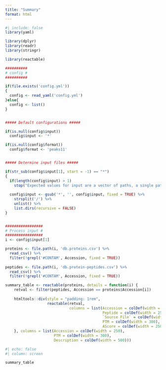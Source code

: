 ```yaml
---
title: "Summary"
format: html
---
```


```r
#| include: false
library(yaml)

library(dplyr)
library(readr)
library(stringr)

library(reactable)

##########
# config #
##########

if(file.exists('config.yml'))
{
  config <- read_yaml('config.yml')
}else{
  config <- list()
}


##### Default configurations #####

if(is.null(config$input))
  config$input <- '*'

if(is.null(config$format))
  config$format <- 'peaks11'


##### Determine input files #####

if(str_sub(config$input[1], start = -1) == "*")
{
  if(length(config$input) > 1)
    stop("Expected values for input are a vector of paths, a single path, or a single path with a wild card at the end of the path, '*'.")
  
  config$input <- gsub('*', '', config$input, fixed = TRUE) %>%
    strsplit('/') %>%
    unlist() %>%
    list.dirs(recursive = FALSE)
}


#################
# Process input #
#################
i <- config$input[1]

proteins <- file.path(i, 'db.proteins.csv') %>%
  read_csv() %>%
  filter(!grepl('#CONTAM', Accession, fixed = TRUE))
  
peptides <- file.path(i, 'db.protein-peptides.csv') %>%
  read_csv() %>%
  filter(!grepl('#CONTAM', Accession, fixed = TRUE))

summary_table <- reactable(proteins, details = function(i) {
    retval <- filter(peptides, Accession == proteins$Accession[i])
    
    htmltools::div(style = "padding: 1rem",
                   reactable(retval,
                             columns = list(Accession = colDef(width = 250),
                                            Peptide = colDef(width = 250),
                                            `Source File` = colDef(width = 200),
                                            PTM = colDef(width = 300),
                                            AScore = colDef(width = 250))))
    }, columns = list(Accession = colDef(width = 250),
                      PTM = colDef(width = 300), 
                      Description = colDef(width = 500)))
```

```r
#| echo: false
#| column: screen

summary_table
```
